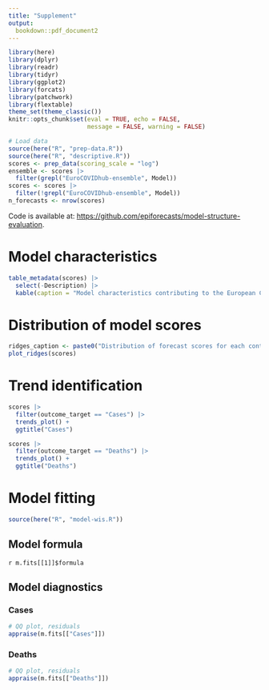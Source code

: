 ```yaml
---
title: "Supplement"
output: 
  bookdown::pdf_document2
---
```


```r
library(here)
library(dplyr)
library(readr)
library(tidyr)
library(ggplot2)
library(forcats)
library(patchwork)
library(flextable)
theme_set(theme_classic())
knitr::opts_chunk$set(eval = TRUE, echo = FALSE,
                      message = FALSE, warning = FALSE)
```

```r
# Load data
source(here("R", "prep-data.R"))
source(here("R", "descriptive.R"))
scores <- prep_data(scoring_scale = "log")
ensemble <- scores |> 
  filter(grepl("EuroCOVIDhub-ensemble", Model))
scores <- scores |> 
  filter(!grepl("EuroCOVIDhub-ensemble", Model))
n_forecasts <- nrow(scores)
```

Code is available at: <https://github.com/epiforecasts/model-structure-evaluation>. 

\newpage

# Model characteristics

```r
table_metadata(scores) |>
  select(-Description) |>
  kable(caption = "Model characteristics contributing to the European COVID-19 Forecast Hub, by method used, number of countries targeted, and number of forecasts contributed.")
```

\newpage

# Distribution of model scores

```r
ridges_caption <- paste0("Distribution of forecast scores for each contributing model. Each distribution shows the interquartile range and median (vertical line) of interval scores across forecasts made by each model, with lower interval score indicating better predictive accuracy. Each model forecast for a different combination of targets, with some models contributing very few forecasts, meaning that forecast scores are not directly comparable.")
plot_ridges(scores)
```

\newpage

# Trend identification

```r
scores |>
  filter(outcome_target == "Cases") |>
  trends_plot() +
  ggtitle("Cases")
```

```r
scores |>
  filter(outcome_target == "Deaths") |>
  trends_plot() +
  ggtitle("Deaths")
```

\newpage


# Model fitting

```r
source(here("R", "model-wis.R"))
```


## Model formula

`r m.fits[[1]]$formula`

## Model diagnostics

### Cases

```r
# QQ plot, residuals
appraise(m.fits[["Cases"]])
```

### Deaths

```r
# QQ plot, residuals
appraise(m.fits[["Deaths"]])
```
